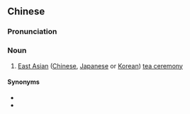 {{also|茶仪式}}
==Chinese==
{{zh-forms|s=茶仪式|type=12}}

===Pronunciation===
{{zh-pron
|m=cháyíshì
|cat=n
}}

===Noun===
{{zh-noun}}

# [[East Asian]] ([[Chinese]], [[Japanese]] or [[Korean]]) [[tea ceremony]]

====Synonyms====
* {{zh-l|茶道}}
* {{zh-l|茶藝}}

{{zh-cat|Tea}}